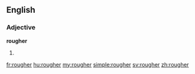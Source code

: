 ==English==

===Adjective===
'''rougher'''

# {{comparative of|rough}}

[[fr:rougher]]
[[hu:rougher]]
[[my:rougher]]
[[simple:rougher]]
[[sv:rougher]]
[[zh:rougher]]